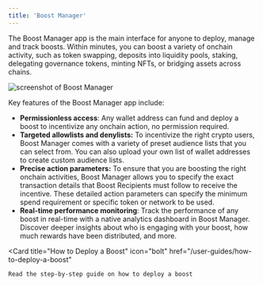 ```yaml
---
title: 'Boost Manager'
---
```


The Boost Manager app is the main interface for anyone to deploy, manage and track boosts. Within minutes, you can boost a variety of onchain activity, such as token swapping, deposits into liquidity pools, staking, delegating governance tokens, minting NFTs, or bridging assets across chains.

<img src="/assets/manager-screenshot.png" alt="screenshot of Boost Manager" />

Key features of the Boost Manager app include:

* **Permissionless access**: Any wallet address can fund and deploy a boost to incentivize any onchain action, no permission required.
* **Targeted allowlists and denylists:** To incentivize the right crypto users, Boost Manager comes with a variety of preset audience lists that you can select from. You can also upload your own list of wallet addresses to create custom audience lists.
* **Precise action parameters:** To ensure that you are boosting the right onchain activities, Boost Manager allows you to specify the exact transaction details that Boost Recipients must follow to receive the incentive. These detailed action parameters can specify the minimum spend requirement or specific token or network to be used.
* **Real-time performance monitoring**: Track the performance of any boost in real-time with a native analytics dashboard in Boost Manager. Discover deeper insights about who is engaging with your boost, how much rewards have been distributed, and more.

<Card
    title="How to Deploy a Boost"
    icon="bolt"
    href="/user-guides/how-to-deploy-a-boost"
>
    Read the step-by-step guide on how to deploy a boost
</Card>
